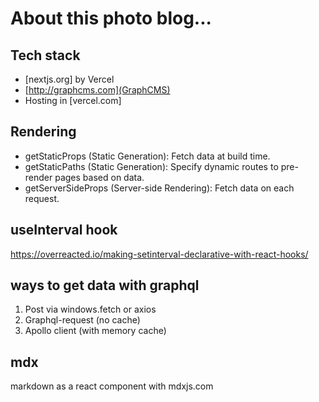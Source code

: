 # About this photo blog...

## Tech stack

* [nextjs.org] by Vercel
* [http://graphcms.com](GraphCMS)
* Hosting in [vercel.com]

## Rendering

* getStaticProps (Static Generation): Fetch data at build time.
* getStaticPaths (Static Generation): Specify dynamic routes to pre-render pages based on data.
* getServerSideProps (Server-side Rendering): Fetch data on each request.

## useInterval hook

<https://overreacted.io/making-setinterval-declarative-with-react-hooks/>

## ways to get data with graphql

1. Post via windows.fetch or axios
2. Graphql-request (no cache)
3. Apollo client (with memory cache)

## mdx

markdown as a react component with mdxjs.com
